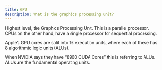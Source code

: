 ```yaml
---
title: GPU
description: What is the graphics processing unit?
---
```


Highest level, the Graphics Processing Unit. This is a parallel processor. CPUs on the other hand, have a single processor for sequential processing.

Apple's GPU cores are split into 16 execution units, where each of these has 8 algorithmic logic units (ALUs).

When NVIDIA says they have "8960 CUDA Cores" this is referring to ALUs. ALUs are the fundamental operating units.